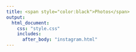 ```yaml
---
title: <span style="color:black">Photos</span>
output: 
  html_document:
    css: "style.css"
    includes:
      after_body: "instagram.html"
---
```

<body>
</body>

